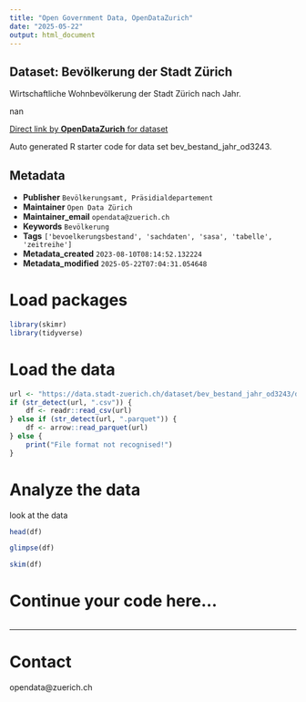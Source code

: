 ```yaml
---
title: "Open Government Data, OpenDataZurich"
date: "2025-05-22"
output: html_document
---
```


## Dataset: Bevölkerung der Stadt Zürich


Wirtschaftliche Wohnbevölkerung der Stadt Zürich nach Jahr.


nan

[Direct link by **OpenDataZurich** for dataset](https://data.stadt-zuerich.ch/dataset/bev_bestand_jahr_od3243)

Auto generated R starter code for data set bev_bestand_jahr_od3243.

## Metadata

- **Publisher** `Bevölkerungsamt, Präsidialdepartement`
- **Maintainer** `Open Data Zürich`
- **Maintainer_email** `opendata@zuerich.ch`
- **Keywords** `Bevölk­erung`
- **Tags** `['bevoelkerungsbestand', 'sachdaten', 'sasa', 'tabelle', 'zeitreihe']`
- **Metadata_created** `2023-08-10T08:14:52.132224`
- **Metadata_modified** `2025-05-22T07:04:31.054648`


# Load packages

```r
library(skimr)
library(tidyverse)
```

# Load the data

```r
url <- "https://data.stadt-zuerich.ch/dataset/bev_bestand_jahr_od3243/download/BEV324OD3243.csv"
if (str_detect(url, ".csv")) {
    df <- readr::read_csv(url)
} else if (str_detect(url, ".parquet")) {
    df <- arrow::read_parquet(url)
} else {
    print("File format not recognised!")
}
```

# Analyze the data

look at the data
```r
head(df)
```

```r
glimpse(df)
```

```r
skim(df)
```

# Continue your code here...

```r

```

------------------------------------------------------------------------

# Contact

opendata@zuerich.ch

